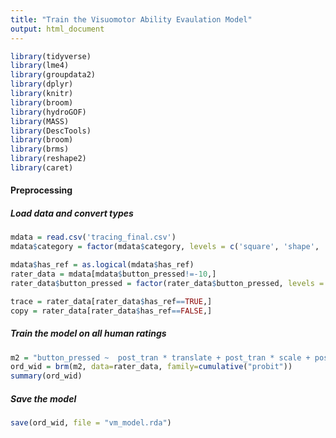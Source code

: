 ```yaml
---
title: "Train the Visuomotor Ability Evaulation Model"
output: html_document
---
```



```r
library(tidyverse)
library(lme4)
library(groupdata2)
library(dplyr)
library(knitr) 
library(broom) 
library(hydroGOF)
library(MASS)
library(DescTools)
library(broom)
library(brms)
library(reshape2)
library(caret)
```

#### Preprocessing
##### Load data and convert types
```r
mdata = read.csv('tracing_final.csv')
mdata$category = factor(mdata$category, levels = c('square', 'shape', 'circle'))

mdata$has_ref = as.logical(mdata$has_ref)
rater_data = mdata[mdata$button_pressed!=-10,]
rater_data$button_pressed = factor(rater_data$button_pressed, levels = c(0, 1, 2, 3, 4), ordered=TRUE)

trace = rater_data[rater_data$has_ref==TRUE,]
copy = rater_data[rater_data$has_ref==FALSE,]
```

##### Train the model on all human ratings

```r
m2 = "button_pressed ~  post_tran * translate + post_tran * scale + post_tran * rotate + category * post_tran + category * rotate + category * translate + category * scale + (1|worker_id)"
ord_wid = brm(m2, data=rater_data, family=cumulative("probit"))
summary(ord_wid)
```

##### Save the model
```r
save(ord_wid, file = "vm_model.rda")
```

